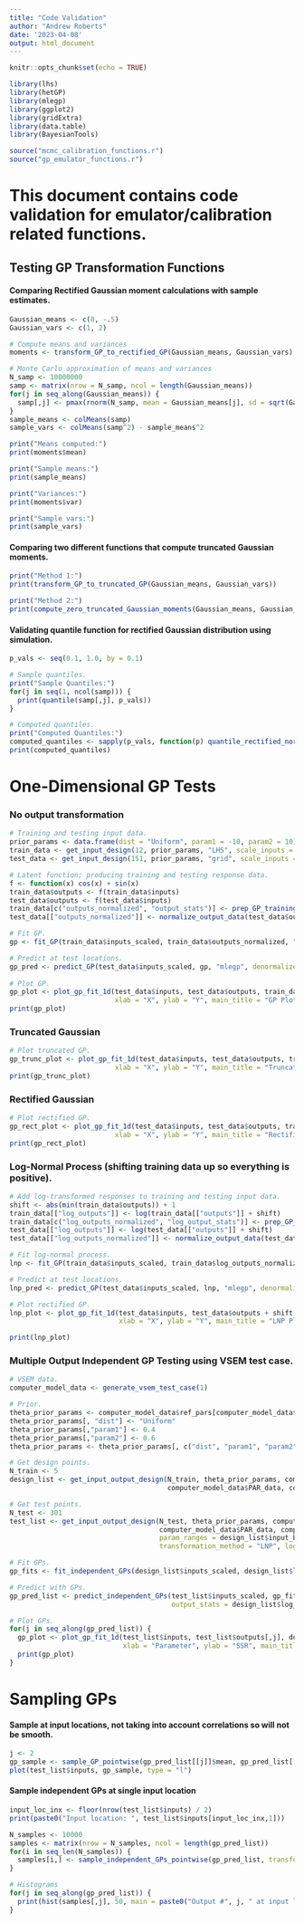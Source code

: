 ```yaml
---
title: "Code Validation"
author: "Andrew Roberts"
date: '2023-04-08'
output: html_document
---
```


```r
knitr::opts_chunk$set(echo = TRUE)

library(lhs)
library(hetGP)
library(mlegp)
library(ggplot2)
library(gridExtra)
library(data.table)
library(BayesianTools)

source("mcmc_calibration_functions.r")
source("gp_emulator_functions.r")
```

# This document contains code validation for emulator/calibration related functions. 

## Testing GP Transformation Functions
#### Comparing Rectified Gaussian moment calculations with sample estimates. 
```r
Gaussian_means <- c(0, -.5)
Gaussian_vars <- c(1, 2)

# Compute means and variances
moments <- transform_GP_to_rectified_GP(Gaussian_means, Gaussian_vars)

# Monte Carlo approximation of means and variances
N_samp <- 10000000
samp <- matrix(nrow = N_samp, ncol = length(Gaussian_means))
for(j in seq_along(Gaussian_means)) {
  samp[,j] <- pmax(rnorm(N_samp, mean = Gaussian_means[j], sd = sqrt(Gaussian_vars[j])), 0)
}
sample_means <- colMeans(samp)
sample_vars <- colMeans(samp^2) - sample_means^2

print("Means computed:")
print(moments$mean)

print("Sample means:")
print(sample_means)

print("Variances:")
print(moments$var)

print("Sample vars:")
print(sample_vars)

```
#### Comparing two different functions that compute truncated Gaussian moments. 
```r
print("Method 1:")
print(transform_GP_to_truncated_GP(Gaussian_means, Gaussian_vars))

print("Method 2:")
print(compute_zero_truncated_Gaussian_moments(Gaussian_means, Gaussian_vars))
```
#### Validating quantile function for rectified Gaussian distribution using simulation. 
```r
p_vals <- seq(0.1, 1.0, by = 0.1)

# Sample quantiles.
print("Sample Quantiles:")
for(j in seq(1, ncol(samp))) {
  print(quantile(samp[,j], p_vals))
}

# Computed quantiles.
print("Computed Quantiles:")
computed_quantiles <- sapply(p_vals, function(p) quantile_rectified_norm(p, mean = Gaussian_means, sd = sqrt(Gaussian_vars)))
print(computed_quantiles)
```

# One-Dimensional GP Tests

### No output transformation
```r

# Training and testing input data. 
prior_params <- data.frame(dist = "Uniform", param1 = -10, param2 = 10)
train_data <- get_input_design(12, prior_params, "LHS", scale_inputs = TRUE, order_1d = TRUE)
test_data <- get_input_design(151, prior_params, "grid", scale_inputs = TRUE, param_ranges = train_data$input_bounds)

# Latent function; producing training and testing response data. 
f <- function(x) cos(x) + sin(x)
train_data$outputs <- f(train_data$inputs)
test_data$outputs <- f(test_data$inputs)
train_data[c("outputs_normalized", "output_stats")] <- prep_GP_training_data(Y = train_data$outputs, normalize_Y = TRUE)[c("Y", "output_stats")]
test_data[["outputs_normalized"]] <- normalize_output_data(test_data$outputs, output_stats = train_data$output_stats)

# Fit GP. 
gp <- fit_GP(train_data$inputs_scaled, train_data$outputs_normalized, "mlegp", "Gaussian")$fit

# Predict at test locations. 
gp_pred <- predict_GP(test_data$inputs_scaled, gp, "mlegp", denormalize_predictions = TRUE, output_stats = train_data$output_stats) 
           
# Plot GP.
gp_plot <- plot_gp_fit_1d(test_data$inputs, test_data$outputs, train_data$inputs, train_data$outputs, gp_pred$mean, gp_pred$var,
                          xlab = "X", ylab = "Y", main_title = "GP Plot", CI_prob = 0.9)
print(gp_plot)
```
### Truncated Gaussian 
```r
# Plot truncated GP.
gp_trunc_plot <- plot_gp_fit_1d(test_data$inputs, test_data$outputs, train_data$inputs, train_data$outputs, gp_pred$mean, gp_pred$var,
                          xlab = "X", ylab = "Y", main_title = "Truncated GP Plot", CI_prob = 0.9, transformation_method = "truncated")
print(gp_trunc_plot)
```

### Rectified Gaussian 
```r
# Plot rectified GP.
gp_rect_plot <- plot_gp_fit_1d(test_data$inputs, test_data$outputs, train_data$inputs, train_data$outputs, gp_pred$mean, gp_pred$var,
                          xlab = "X", ylab = "Y", main_title = "Rectified GP Plot", CI_prob = 0.9, transformation_method = "rectified")
print(gp_rect_plot)
```

### Log-Normal Process (shifting training data up so everything is positive). 
```r
# Add log-transformed responses to training and testing input data. 
shift <- abs(min(train_data$outputs)) + 1
train_data[["log_outputs"]] <- log(train_data[["outputs"]] + shift)
train_data[c("log_outputs_normalized", "log_output_stats")] <- prep_GP_training_data(Y = train_data$log_outputs, normalize_Y = TRUE)[c("Y", "output_stats")]
test_data[["log_outputs"]] <- log(test_data[["outputs"]] + shift)
test_data[["log_outputs_normalized"]] <- normalize_output_data(test_data$log_outputs, output_stats = train_data$log_output_stats)

# Fit log-normal process. 
lnp <- fit_GP(train_data$inputs_scaled, train_data$log_outputs_normalized, "mlegp", "Gaussian")$fit

# Predict at test locations. 
lnp_pred <- predict_GP(test_data$inputs_scaled, lnp, "mlegp", denormalize_predictions = TRUE, output_stats = train_data$log_output_stats) 

# Plot rectified GP.
lnp_plot <- plot_gp_fit_1d(test_data$inputs, test_data$outputs + shift, train_data$inputs, train_data$outputs + shift, lnp_pred$mean, lnp_pred$var,
                           xlab = "X", ylab = "Y", main_title = "LNP Plot", CI_prob = 0.9, transformation_method = "LNP")

print(lnp_plot)
```

### Multiple Output Independent GP Testing using VSEM test case. 
```r

# VSEM data. 
computer_model_data <- generate_vsem_test_case(1)

# Prior. 
theta_prior_params <- computer_model_data$ref_pars[computer_model_data$pars_cal_sel,]
theta_prior_params[, "dist"] <- "Uniform"
theta_prior_params[,"param1"] <- 0.4
theta_prior_params[,"param2"] <- 0.6
theta_prior_params <- theta_prior_params[, c("dist", "param1", "param2")]

# Get design points. 
N_train <- 5
design_list <- get_input_output_design(N_train, theta_prior_params, computer_model_data$ref_pars, computer_model_data$pars_cal_sel, computer_model_data$data_obs, 
                                       computer_model_data$PAR_data, computer_model_data$output_vars, design_method = "LHS", transformation_method = "LNP")

# Get test points. 
N_test <- 301
test_list <- get_input_output_design(N_test, theta_prior_params, computer_model_data$ref_pars, computer_model_data$pars_cal_sel, computer_model_data$data_obs, 
                                     computer_model_data$PAR_data, computer_model_data$output_vars, 
                                     param_ranges = design_list$input_bounds, output_stats = design_list$output_stats, design_method = "grid", 
                                     transformation_method = "LNP", log_output_stats = design_list$log_output_stats)

# Fit GPs. 
gp_fits <- fit_independent_GPs(design_list$inputs_scaled, design_list$log_outputs_normalized, "hetGP", "Gaussian")$fits

# Predict with GPs. 
gp_pred_list <- predict_independent_GPs(test_list$inputs_scaled, gp_fits, "hetGP", include_cov_mat = FALSE, denormalize_predictions = TRUE,
                                        output_stats = design_list$log_output_stats)

# Plot GPs. 
for(j in seq_along(gp_pred_list)) {
  gp_plot <- plot_gp_fit_1d(test_list$inputs, test_list$outputs[,j], design_list$inputs, design_list$outputs[,j], gp_pred_list[[j]]$mean, gp_pred_list[[j]]$var, log_scale = FALSE,
                            xlab = "Parameter", ylab = "SSR", main_title = computer_model_data$output_vars[j], CI_prob = 0.9, transformation_method = "LNP")
  print(gp_plot)
}

```

# Sampling GPs

#### Sample at input locations, not taking into account correlations so will not be smooth. 
```r
j <- 2
gp_sample <- sample_GP_pointwise(gp_pred_list[[j]]$mean, gp_pred_list[[j]]$var, transformation_method = "LNP")
plot(test_list$inputs, gp_sample, type = "l")
```

#### Sample independent GPs at single input location
```r
input_loc_inx <- floor(nrow(test_list$inputs) / 2)
print(paste0("Input location: ", test_list$inputs[input_loc_inx,1]))

N_samples <- 10000
samples <- matrix(nrow = N_samples, ncol = length(gp_pred_list))
for(i in seq_len(N_samples)) {
  samples[i,] <- sample_independent_GPs_pointwise(gp_pred_list, transformation_methods = "LNP", idx_selector = input_loc_inx)
}

# Histograms
for(j in seq_along(gp_pred_list)) {
  print(hist(samples[,j], 50, main = paste0("Output #", j, " at input loc ", test_list$inputs[input_loc_inx,1])))
}
```








